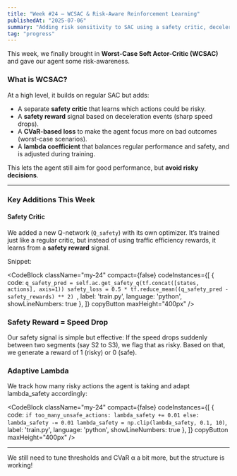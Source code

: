 ```yaml
---
title: "Week #24 – WCSAC & Risk-Aware Reinforcement Learning"
publishedAt: "2025-07-06"
summary: "Adding risk sensitivity to SAC using a safety critic, deceleration-based cost signals, and CVaR loss."
tag: "progress"
---
```


This week, we finally brought in **Worst-Case Soft Actor-Critic (WCSAC)** and gave our agent some risk-awareness. 

### What is WCSAC?

At a high level, it builds on regular SAC but adds:
- A separate **safety critic** that learns which actions could be risky.
- A **safety reward** signal based on deceleration events (sharp speed drops).
- A **CVaR-based loss** to make the agent focus more on bad outcomes (worst-case scenarios).
- A **lambda coefficient** that balances regular performance and safety, and is adjusted during training.

This lets the agent still aim for good performance, but **avoid risky decisions**.

---

###  Key Additions This Week

#### Safety Critic

We added a new Q-network (`Q_safety`) with its own optimizer. It’s trained just like a regular critic, but instead of using traffic efficiency rewards, it learns from a **safety reward** signal.

Snippet:

<CodeBlock className="my-24"
    compact={false}
    codeInstances={[
        {
            code: `q_safety_pred = self.ac.get_safety_q(tf.concat([states, actions], axis=1))
safety_loss = 0.5 * tf.reduce_mean((q_safety_pred - safety_rewards) ** 2)
`,
            label: 'train.py',
            language: 'python',
            showLineNumbers: true
        },
    ]}
    copyButton
    maxHeight="400px"
/>

### Safety Reward = Speed Drop
Our safety signal is simple but effective:
If the speed drops suddenly between two segments (say S2 to S3), we flag that as risky.
Based on that, we generate a reward of 1 (risky) or 0 (safe).

### Adaptive Lambda
We track how many risky actions the agent is taking and adapt lambda_safety accordingly:

<CodeBlock className="my-24"
    compact={false}
    codeInstances={[
        {
            code: `if too_many_unsafe_actions:
    lambda_safety += 0.01
else:
    lambda_safety -= 0.01
lambda_safety = np.clip(lambda_safety, 0.1, 10)`,
            label: 'train.py',
            language: 'python',
            showLineNumbers: true
        },
    ]}
    copyButton
    maxHeight="400px"
/>

---

We still need to tune thresholds and CVaR α a bit more, but the structure is working!

